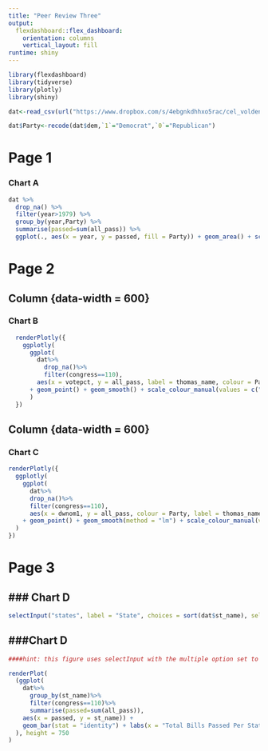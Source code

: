 ```yaml
---
title: "Peer Review Three"
output: 
  flexdashboard::flex_dashboard:
    orientation: columns
    vertical_layout: fill
runtime: shiny
---
```


```r
library(flexdashboard)
library(tidyverse)
library(plotly)
library(shiny)

dat<-read_csv(url("https://www.dropbox.com/s/4ebgnkdhhxo5rac/cel_volden_wiseman%20_coursera.csv?raw=1"))

dat$Party<-recode(dat$dem,`1`="Democrat",`0`="Republican")

```


Page 1
======

### Chart A


```r
dat %>% 
  drop_na() %>% 
  filter(year>1979) %>% 
  group_by(year,Party) %>% 
  summarise(passed=sum(all_pass)) %>%
  ggplot(., aes(x = year, y = passed, fill = Party)) + geom_area() + scale_fill_manual(values = c("Blue", "Red")) + labs(x = "Year", y = "All Bills Passed", title = "Number of Bills Passed Since 1980") 

```


Page 2
=======

Column {data-width = 600}
-------------------------

### Chart B

```r

  renderPlotly({
    ggplotly(
      ggplot(
        dat%>%
          drop_na()%>%
          filter(congress==110), 
        aes(x = votepct, y = all_pass, label = thomas_name, colour = Party)) 
      + geom_point() + geom_smooth() + scale_colour_manual(values = c("Blue", "Red")) + labs(x = "Vote Pct.", y = "All Pass", title = "Passage and Vote Pct., 110th Congress")
      )
  })

```

Column {data-width = 600}
-------------------------

### Chart C

```r
renderPlotly({
  ggplotly(
    ggplot(
      dat%>%
      drop_na()%>%
      filter(congress==110),
      aes(x = dwnom1, y = all_pass, colour = Party, label = thomas_name))
    + geom_point() + geom_smooth(method = "lm") + scale_colour_manual(values = c("Blue", "Red")) + labs(x = "DW Nominate.", y = "All Pass", title = "Passage and Ideology, 110th Congress")
  )
})
```

Page 3
======

### Chart D {.sidebar}
----------------------
```r
selectInput("states", label = "State", choices = sort(dat$st_name), selected = dat$st_name, multiple = TRUE)
```

###Chart D
-----------

```r
####hint: this figure uses selectInput with the multiple option set to true and with the options set up so that all states are initially selected.#######HINT: for Chart D, you'll need to set the height of the renderPlot, using the height argument. Try a value of 750.

renderPlot(
  (ggplot(
    dat%>%
      group_by(st_name)%>%
      filter(congress==110)%>%
      summarise(passed=sum(all_pass)),
    aes(x = passed, y = st_name)) + 
    geom_bar(stat = "identity") + labs(x = "Total Bills Passed Per State", y = "State Name", title = "Total Bills Passed by State Delegations, 110th Congress")
  ), height = 750
)

```

